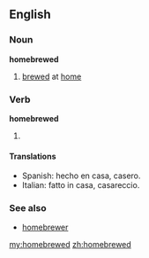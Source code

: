 ==English==

===Noun===
'''homebrewed'''

# [[brewed]] at [[home]]

===Verb===
'''homebrewed'''

# {{past of|[[homebrew]]}}

====Translations====
* Spanish: hecho en casa, casero.
* Italian: fatto in casa, casareccio.

===See also===
* [[homebrewer]]

[[my:homebrewed]]
[[zh:homebrewed]]